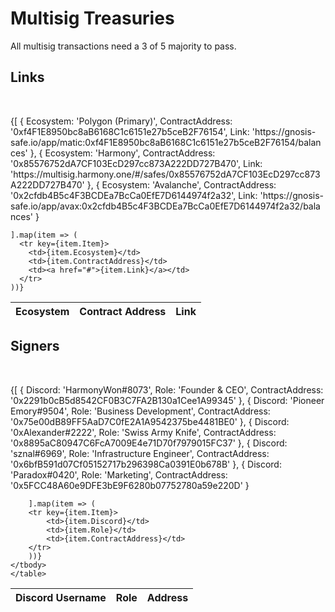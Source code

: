 # Multisig Treasuries

All multisig transactions need a 3 of 5 majority to pass.

## Links
&nbsp;

<div style={{ overflow: 'auto' }}>
<table>
  <thead>
    <tr>
      <th>Ecosystem</th>
      <th>Contract&nbsp;Address</th>
      <th>Link</th>
    </tr>
  </thead>
  <tbody>
    {[
      { Ecosystem: 'Polygon (Primary)', ContractAddress: '0xf4F1E8950bc8aB6168C1c6151e27b5ceB2F76154', Link: 'https://gnosis-safe.io/app/matic:0xf4F1E8950bc8aB6168C1c6151e27b5ceB2F76154/balances' },
      { Ecosystem: 'Harmony', ContractAddress: '0x85576752dA7CF103EcD297cc873A222DD727B470', Link: 'https://multisig.harmony.one/#/safes/0x85576752dA7CF103EcD297cc873A222DD727B470' },
      { Ecosystem: 'Avalanche', ContractAddress: '0x2cfdb4B5c4F3BCDEa7BcCa0EfE7D6144974f2a32', Link: 'https://gnosis-safe.io/app/avax:0x2cfdb4B5c4F3BCDEa7BcCa0EfE7D6144974f2a32/balances' }

    ].map(item => (
      <tr key={item.Item}>
        <td>{item.Ecosystem}</td>
        <td>{item.ContractAddress}</td>
        <td><a href="#">{item.Link}</a></td>
      </tr>
    ))}
  </tbody>
</table>
</div>

## Signers
&nbsp;

<div style={{ overflow: 'auto' }}>
    <table>
    <thead>
        <tr>
        <th>Discord&nbsp;Username</th>
        <th>Role</th>
        <th>Address</th>
        </tr>
    </thead>
    <tbody>
        {[
        { Discord: 'HarmonyWon#8073', Role: 'Founder & CEO', ContractAddress: '0x2291b0cB5d8542CF0B3C7FA2B130a1Cee1A99345' },
        { Discord: 'Pioneer Emory#9504', Role: 'Business Development', ContractAddress: '0x75e00dB89FF5AaD7C0fE2A1A9542375be4481BE0' },
        { Discord: '0xAlexander#2222', Role: 'Swiss Army Knife', ContractAddress: '0x8895aC80947C6FcA7009E4e71D70f7979015FC37' },
        { Discord: 'sznal#6969', Role: 'Infrastructure Engineer', ContractAddress: '0x6bfB591d07Cf05152717b296398Ca0391E0b678B' },
        { Discord: 'Paradox#0420', Role: 'Marketing', ContractAddress: '0x5FCC48A60e9DFE3bE9F6280b07752780a59e220D' }


        ].map(item => (
        <tr key={item.Item}>
            <td>{item.Discord}</td>
            <td>{item.Role}</td>
            <td>{item.ContractAddress}</td>
        </tr>
        ))}
    </tbody>
    </table>
</div>
